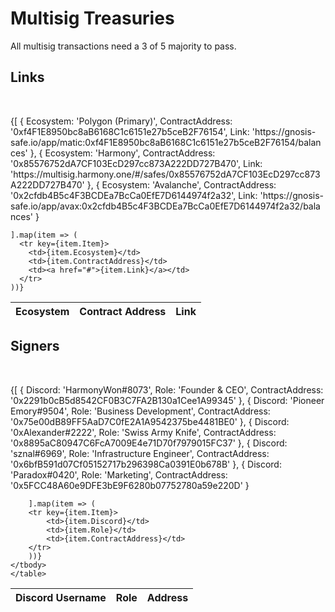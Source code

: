 # Multisig Treasuries

All multisig transactions need a 3 of 5 majority to pass.

## Links
&nbsp;

<div style={{ overflow: 'auto' }}>
<table>
  <thead>
    <tr>
      <th>Ecosystem</th>
      <th>Contract&nbsp;Address</th>
      <th>Link</th>
    </tr>
  </thead>
  <tbody>
    {[
      { Ecosystem: 'Polygon (Primary)', ContractAddress: '0xf4F1E8950bc8aB6168C1c6151e27b5ceB2F76154', Link: 'https://gnosis-safe.io/app/matic:0xf4F1E8950bc8aB6168C1c6151e27b5ceB2F76154/balances' },
      { Ecosystem: 'Harmony', ContractAddress: '0x85576752dA7CF103EcD297cc873A222DD727B470', Link: 'https://multisig.harmony.one/#/safes/0x85576752dA7CF103EcD297cc873A222DD727B470' },
      { Ecosystem: 'Avalanche', ContractAddress: '0x2cfdb4B5c4F3BCDEa7BcCa0EfE7D6144974f2a32', Link: 'https://gnosis-safe.io/app/avax:0x2cfdb4B5c4F3BCDEa7BcCa0EfE7D6144974f2a32/balances' }

    ].map(item => (
      <tr key={item.Item}>
        <td>{item.Ecosystem}</td>
        <td>{item.ContractAddress}</td>
        <td><a href="#">{item.Link}</a></td>
      </tr>
    ))}
  </tbody>
</table>
</div>

## Signers
&nbsp;

<div style={{ overflow: 'auto' }}>
    <table>
    <thead>
        <tr>
        <th>Discord&nbsp;Username</th>
        <th>Role</th>
        <th>Address</th>
        </tr>
    </thead>
    <tbody>
        {[
        { Discord: 'HarmonyWon#8073', Role: 'Founder & CEO', ContractAddress: '0x2291b0cB5d8542CF0B3C7FA2B130a1Cee1A99345' },
        { Discord: 'Pioneer Emory#9504', Role: 'Business Development', ContractAddress: '0x75e00dB89FF5AaD7C0fE2A1A9542375be4481BE0' },
        { Discord: '0xAlexander#2222', Role: 'Swiss Army Knife', ContractAddress: '0x8895aC80947C6FcA7009E4e71D70f7979015FC37' },
        { Discord: 'sznal#6969', Role: 'Infrastructure Engineer', ContractAddress: '0x6bfB591d07Cf05152717b296398Ca0391E0b678B' },
        { Discord: 'Paradox#0420', Role: 'Marketing', ContractAddress: '0x5FCC48A60e9DFE3bE9F6280b07752780a59e220D' }


        ].map(item => (
        <tr key={item.Item}>
            <td>{item.Discord}</td>
            <td>{item.Role}</td>
            <td>{item.ContractAddress}</td>
        </tr>
        ))}
    </tbody>
    </table>
</div>
